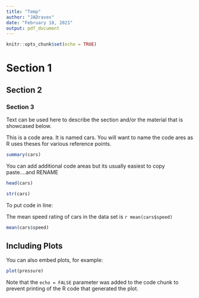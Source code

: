 ---
title: "Temp"
author: "JADraves"
date: "February 18, 2021"
output: pdf_document
---

```{r setup, include=FALSE}
knitr::opts_chunk$set(echo = TRUE)
```
# Section 1
## Section 2
### Section 3

Text can be used here to describe the section and/or the material that is showcased below.

This is a code area.  It is named cars.  You will want to name the code ares as R uses theses for various reference points.

```{r cars}
summary(cars)
```

You can add additional code areas but its usually easiest to copy paste....and RENAME

```{r j}
head(cars)
```


```{r cars2}
str(cars)
```

To put code in line:

The mean speed rating of cars in the data set is `r mean(cars$speed)`
```{r cars3}
mean(cars$speed)
```


## Including Plots

You can also embed plots, for example:

```{r pressure, echo=FALSE}
plot(pressure)
```

Note that the `echo = FALSE` parameter was added to the code chunk to prevent printing of the R code that generated the plot.
